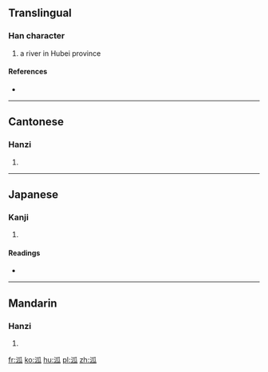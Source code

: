 ==Translingual==

===Han character===
{{Han char|rn=85|rad=水|as=05|sn=8|four=32130|canj=EHVO}}

# a river in Hubei province

====References====
* {{Han ref|kx=0616.080|dkj=17287|hdz=31589.010|uh=6CD2|ud=27858|bh=CD40|bd=52544}}

----

==Cantonese==

===Hanzi===
{{yue-hanzi|jyut=|y=gu1}}

# {{defn|lang=yue|sort=水05}}

----

==Japanese==

===Kanji===
{{ja-kanji|grade=|rs=水05}}

# {{defn|lang=ja|sort=水05}}

====Readings====
* {{ja-readings|on=[[こ]] (ko), [[く]] (ku)|kun=}}

----

==Mandarin==

===Hanzi===
{{cmn-hanzi|pin=[[gū]] ([[gu1]]), [[hàn]] ([[han4]])|wg=ku<sup>1</sup>, han<sup>4</sup>}}

# {{defn|lang=cmn|sort=水05}}

[[fr:泒]]
[[ko:泒]]
[[hu:泒]]
[[pl:泒]]
[[zh:泒]]